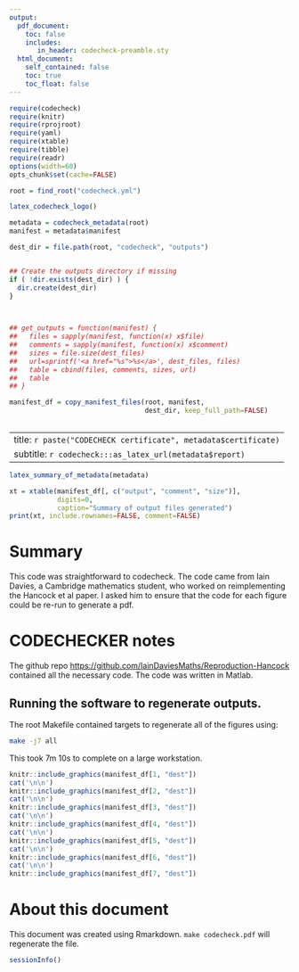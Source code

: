 ```yaml
---
output:
  pdf_document:
    toc: false
    includes:
       in_header: codecheck-preamble.sty
  html_document:
    self_contained: false
    toc: true
    toc_float: false
---
```


```r
require(codecheck)
require(knitr)
require(rprojroot)
require(yaml)
require(xtable)
require(tibble)
require(readr)
options(width=60)
opts_chunk$set(cache=FALSE)

root = find_root("codecheck.yml")
```

```r
latex_codecheck_logo()
```

```r
metadata = codecheck_metadata(root)
manifest = metadata$manifest

dest_dir = file.path(root, "codecheck", "outputs")


## Create the outputs directory if missing
if ( !dir.exists(dest_dir) ) {
  dir.create(dest_dir)
}


  
## get_outputs = function(manifest) {
##   files = sapply(manifest, function(x) x$file)
##   comments = sapply(manifest, function(x) x$comment)
##   sizes = file.size(dest_files)
##   url=sprintf('<a href="%s">%s</a>', dest_files, files)
##   table = cbind(files, comments, sizes, url)
##   table
## }

manifest_df = copy_manifest_files(root, manifest,
                                  dest_dir, keep_full_path=FALSE)
                                    
```



---
title: `r paste("CODECHECK certificate", metadata$certificate)`
subtitle: `r codecheck:::as_latex_url(metadata$report)`
---



```r
latex_summary_of_metadata(metadata)
```


```r
xt = xtable(manifest_df[, c("output", "comment", "size")],
            digits=0,
            caption="Summary of output files generated")
print(xt, include.rownames=FALSE, comment=FALSE)
```


# Summary

This code was straightforward to codecheck.  The code came from Iain
Davies, a Cambridge mathematics student, who worked on reimplementing
the Hancock et al paper.  I asked him to ensure that the code for each
figure could be re-run to generate a pdf.


\clearpage

# CODECHECKER notes

The github repo
<https://github.com/IainDaviesMaths/Reproduction-Hancock> contained
all the necessary code.  The code was written in Matlab.

## Running the software to regenerate outputs.

The root Makefile contained targets to regenerate all of the figures using:
```bash
make -j7 all
```
This took 7m 10s to complete on a large workstation.

\setcounter{table}{0}
\setcounter{figure}{0}
\captionsetup[table]{labelformat=addC}
\captionsetup[figure]{labelformat=addC}


\clearpage

```r
knitr::include_graphics(manifest_df[1, "dest"])
cat('\n\n')
knitr::include_graphics(manifest_df[2, "dest"])
cat('\n\n')
knitr::include_graphics(manifest_df[3, "dest"])
cat('\n\n')
knitr::include_graphics(manifest_df[4, "dest"])
cat('\n\n')
knitr::include_graphics(manifest_df[5, "dest"])
cat('\n\n')
knitr::include_graphics(manifest_df[6, "dest"])
cat('\n\n')
knitr::include_graphics(manifest_df[7, "dest"])
```

\clearpage
# About this document

This document was created using Rmarkdown.  `make codecheck.pdf` will
regenerate the file.

```r
sessionInfo()
```




<!-- 
  rmarkdown::render("hancock1992-codecheck.Rmd", output_format="pdf_document") 
  -->

